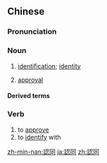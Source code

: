 {{also|认同}}
==Chinese==
{{zh-forms|s=认同}}

===Pronunciation===
{{zh-pron
|m=rèntóng
|c=jing6 tung4
|mn=jīm-tông
|cat=n
}}

===Noun===
{{zh-noun}}

# {{lb|zh|psychology}} [[identification]]; [[identity]]
# [[approval]]

====Derived terms====
{{zh-der|文化認同:[[cultural identity]]|性別認同:[[gender identity]]}}

===Verb===
{{zh-verb}}

# to [[approve]]
# to [[identify]] with

[[zh-min-nan:認同]]
[[ja:認同]]
[[zh:認同]]